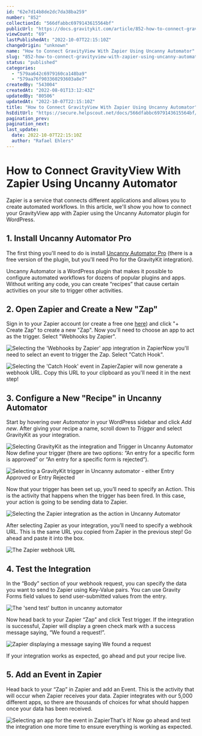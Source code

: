 ```yaml
---
id: "62e7d14b8de2dc7da38ba259"
number: "852"
collectionId: "566dfabbc6979143615564bf"
publicUrl: "https://docs.gravitykit.com/article/852-how-to-connect-gravityview-with-zapier-using-uncanny-automator"
viewCount: "69"
lastPublishedAt: "2022-10-07T22:15:10Z"
changeOrigin: "unknown"
name: "How to Connect GravityView With Zapier Using Uncanny Automator"
slug: "852-how-to-connect-gravityview-with-zapier-using-uncanny-automator"
status: "published"
categories: 
  - "579aa642c6979160ca148ba9"
  - "579aa76f903360293603a8e7"
createdBy: "543004"
createdAt: "2022-08-01T13:12:43Z"
updatedBy: "80506"
updatedAt: "2022-10-07T22:15:10Z"
title: "How to Connect GravityView With Zapier Using Uncanny Automator"
hsEditUrl: "https://secure.helpscout.net/docs/566dfabbc6979143615564bf/article/62e7d14b8de2dc7da38ba259"
pagination_prev: 
pagination_next: 
last_update:
  date: 2022-10-07T22:15:10Z
  author: "Rafael Ehlers"
---
```


# How to Connect GravityView With Zapier Using Uncanny Automator

Zapier is a service that connects different applications and allows you to create automated workflows. In this article, we'll show you how to connect your GravityView app with Zapier using the Uncanny Automator plugin for WordPress.

## 1. Install Uncanny Automator Pro

The first thing you'll need to do is install [Uncanny Automator Pro](https://automatorplugin.com) (there is a free version of the plugin, but you'll need Pro for the GravityKit integration).

Uncanny Automator is a WordPress plugin that makes it possible to configure automated workflows for dozens of popular plugins and apps. Without writing any code, you can create “recipes” that cause certain activities on your site to trigger other activities.

## 2. Open Zapier and Create a New "Zap"

Sign in to your Zapier account (or create a free one [here](https://zapier.com/sign-up)) and click "+ Create Zap" to create a new "Zap". Now you'll need to choose an app to act as the trigger. Select "Webhooks by Zapier".

![Selecting the 'Webhooks by Zapier' app integration in Zapier](https://s3.amazonaws.com/helpscout.net/docs/assets/54c58489e4b051242988532c/images/62e7d3605a63a6390d86049b/file-0ARoA1f607.png)Now you'll need to select an event to trigger the Zap. Select "Catch Hook".

![Selecting the 'Catch Hook' event in Zapier](https://s3.amazonaws.com/helpscout.net/docs/assets/54c58489e4b051242988532c/images/62e7d3a22a7fc8280afc6676/file-h6oh995bYo.png)Zapier will now generate a webhook URL. Copy this URL to your clipboard as you'll need it in the next step!

## 3. Configure a New "Recipe" in Uncanny Automator 

Start by hovering over *Automator* in your WordPress sidebar and click *Add new*. After giving your recipe a name, scroll down to *Trigger* and select GravityKit as your integration.

![Selecting GravityKit as the integration and Trigger in Uncanny Automator](https://s3.amazonaws.com/helpscout.net/docs/assets/54c58489e4b051242988532c/images/62e7d4b5a979fe27aeb4ab27/file-SbBhPfwyes.png)Now define your trigger (there are two options: “An entry for a specific form is approved” or “An entry for a specific form is rejected”).

![Selecting a GravityKit trigger in Uncanny automator - either Entry Approved or Entry Rejected](https://s3.amazonaws.com/helpscout.net/docs/assets/54c58489e4b051242988532c/images/62e7d4ceee1e310313f7c516/file-3WHuf2GbRL.png)

Now that your trigger has been set up, you’ll need to specify an Action. This is the activity that happens when the trigger has been fired. In this case, your action is going to be sending data to Zapier.

![Selecting the Zapier integration as the action in Uncanny Automator](https://s3.amazonaws.com/helpscout.net/docs/assets/54c58489e4b051242988532c/images/62e7d628ee1e310313f7c51c/file-T7uGDAFgIk.png)

After selecting Zapier as your integration, you’ll need to specify a webhook URL. This is the same URL you copied from Zapier in the previous step! Go ahead and paste it into the box.

![The Zapier webhook URL](https://s3.amazonaws.com/helpscout.net/docs/assets/54c58489e4b051242988532c/images/62e7d63e8de2dc7da38ba271/file-a7fPYq17PM.png)

## 4. Test the Integration

In the “Body” section of your webhook request, you can specify the data you want to send to Zapier using Key-Value pairs. You can use Gravity Forms field values to send user-submitted values from the entry.

![The 'send test' button in uncanny automator](https://s3.amazonaws.com/helpscout.net/docs/assets/54c58489e4b051242988532c/images/62e7d6a5ee1e310313f7c51f/file-MU2cSNoAG4.png)

Now head back to your Zapier “Zap” and click Test trigger. If the integration is successful, Zapier will display a green check mark with a success message saying, “We found a request!”.

![Zapier displaying a message saying We found a request](https://s3.amazonaws.com/helpscout.net/docs/assets/54c58489e4b051242988532c/images/62e7d6c0a979fe27aeb4ab2d/file-Ux4x5TEtK6.png)

If your integration works as expected, go ahead and put your recipe live.

## 5. Add an Event in Zapier

Head back to your “Zap” in Zapier and add an Event. This is the activity that will occur when Zapier receives your data. Zapier integrates with our 5,000 different apps, so there are thousands of choices for what should happen once your data has been received.

![Selecting an app for the event in Zapier](https://s3.amazonaws.com/helpscout.net/docs/assets/54c58489e4b051242988532c/images/62e7d73c5a63a6390d8604ac/file-AvaicrgjxD.png)That's it! Now go ahead and test the integration one more time to ensure everything is working as expected.